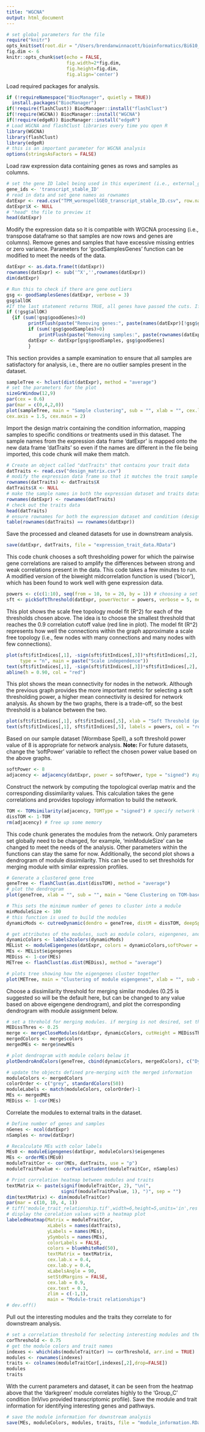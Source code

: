 ```yaml
---
title: "WGCNA"
output: html_document
---
```


```r
# set global parameters for the file
require("knitr")
opts_knit$set(root.dir = "/Users/brendanwinnacott/bioinformatics/Bi610_lab/group-projects-invivo-fall-project/WGCNA/")
fig.dim <- 6
knitr::opts_chunk$set(echo = FALSE,
                      fig.width=2*fig.dim,
                      fig.height=fig.dim,
                      fig.align='center')
```

Load required packages for analysis.
```r
if (!requireNamespace("BiocManager", quietly = TRUE))
  install.packages("BiocManager")
if(!require(flashClust)) BiocManager::install("flashClust")
if(!require(WGCNA)) BiocManager::install("WGCNA")
if(!require(edgeR)) BiocManager::install("edgeR")
# Load WGCNA and flashClust libraries every time you open R
library(WGCNA)
library(flashClust)
library(edgeR)
# this is an important parameter for WGCNA analysis
options(stringsAsFactors = FALSE)
```

Load raw expression data containing genes as rows and samples as columns.
```r
# set the gene ID label being used in this experiment (i.e., external_gene_name, wormbase_gene, transcript_stable_ID, etc.)
gene_ids <- 'transcript_stable_ID'
# read in data and set gene names as rownames
datExpr <- read.csv("TPM_wormspellGEO_transcript_stable_ID.csv", row.names = gene_ids)
datExpr$X <- NULL
# "head" the file to preview it
head(datExpr)
```

Modify the expression data so it is compatible with WGCNA processing (i.e., transpose dataframe 
so that samples are now rows and genes are columns). Remove genes and samples that have excessive 
missing entries or zero variance. Parameters for 'goodSamplesGenes' function can be modified to 
meet the needs of the data.
```r
datExpr <- as.data.frame(t(datExpr))
rownames(datExpr) <- sub('^X','',rownames(datExpr))
dim(datExpr)

# Run this to check if there are gene outliers
gsg <- goodSamplesGenes(datExpr, verbose = 3)
gsg$allOK 
#If the last statement returns TRUE, all genes have passed the cuts. If not, we remove the offending genes and samples from the data with the following:
if (!gsg$allOK)
  {if (sum(!gsg$goodGenes)>0)
		printFlush(paste("Removing genes:", paste(names(datExpr)[!gsg$goodGenes], collapse = ", ")));
		if (sum(!gsg$goodSamples)>0)
			printFlush(paste("Removing samples:", paste(rownames(datExpr)[!gsg$goodSamples], collapse = ", ")))
		datExpr <- datExpr[gsg$goodSamples, gsg$goodGenes]
		}
```

This section provides a sample examination to ensure that all samples are satisfactory for analysis, i.e., 
there are no outlier samples present in the dataset.
```r
sampleTree <- hclust(dist(datExpr), method = "average")
# set the parameters for the plot
sizeGrWindow(12,9)
par(cex = 0.6)
par(mar = c(0,4,2,0))
plot(sampleTree, main = "Sample clustering", sub = "", xlab = "", cex.lab = 1.5,
cex.axis = 1.5, cex.main = 2)
```

Import the design matrix containing the condition information, mapping samples to specific conditions 
or treatments used in this dataset. The sample names from the expression data frame 'datExpr' is mapped 
onto the new data frame 'datTraits' so even if the names are different in the file being imported, this 
code chunk will make them match.
```r
# Create an object called "datTraits" that contains your trait data
datTraits <- read.csv("design_matrix.csv")
# modify the expression data frame so that it matches the trait sample names
rownames(datTraits) <- datTraits$X
datTraits$X <- NULL
# make the sample names in both the expression dataset and traits dataset match
rownames(datExpr) <- rownames(datTraits)
# check out the traits data
head(datTraits)
# ensure rownames for both the expression dataset and condition (design) dataset are equal
table(rownames(datTraits) == rownames(datExpr))
```

Save the processed and cleaned datasets for use in downstream analysis.
```r
save(datExpr, datTraits, file = "expression_trait_data.RData")
```

This code chunk chooses a soft thresholding power for which the pairwise gene correlations are raised 
to amplify the differences between strong and weak correlations present in the data. This code takes 
a few minutes to run. A modified version of the biweight midcorrelation function is used ('bicor'), 
which has been found to work well with gene expression data. 
```r
powers <- c(c(1:10), seq(from = 10, to = 20, by = 1)) # choosing a set of soft-thresholding powers
sft <- pickSoftThreshold(datExpr, powerVector = powers, verbose = 5, networkType = "signed") # call network topology analysis function
```

This plot shows the scale free topology model fit (R^2) for each of the thresholds chosen above. The idea 
is to choose the smallest threshold that reaches the 0.9 correlation cutoff value (red line in plot). The 
model fit (R^2) represents how well the connections within the graph approximate a scale free topology (i.e., 
few nodes with many connections and many nodes with few connections).
```r
plot(sft$fitIndices[,1], -sign(sft$fitIndices[,3])*sft$fitIndices[,2], xlab = "Soft Threshold (power)", ylab = "Scale Free Topology Model Fit, signed R^2",
     type = "n", main = paste("Scale independence"))
text(sft$fitIndices[,1], -sign(sft$fitIndices[,3])*sft$fitIndices[,2], labels = powers, col = "red")
abline(h = 0.90, col = "red")
```

This plot shows the mean connectivity for nodes in the network. Although the previous graph provides the 
more important metric for selecting a soft thresholding power, a higher mean connectivity is desired for 
network analysis. As shown by the two graphs, there is a trade-off, so the best threshold is a balance 
between the two.
```r
plot(sft$fitIndices[,1], sft$fitIndices[,5], xlab = "Soft Threshold (power)", ylab = "Mean Connectivity", type = "n", main = paste("Mean connectivity"))
text(sft$fitIndices[,1], sft$fitIndices[,5], labels = powers, col = "red")
```

Based on our sample dataset (Wormbase Spell), a soft threshold power value of 8 is appropriate for network 
analysis. **Note:** For future datasets, change the 'softPower' variable to reflect the chosen power value 
based on the above graphs. 
```r
softPower <- 8
adjacency <- adjacency(datExpr, power = softPower, type = "signed") #specify network type, we care about the direction of change so the 'type' is set to 'signed'; if direction of correlation is not important, set to 'unsigned'
```

Construct the network by computing the topological overlap matrix and the corresponding dissimilarity values. 
This calculation takes the gene correlations and provides topology information to build the network.
```r
TOM <- TOMsimilarity(adjacency, TOMType = "signed") # specify network type; make sure its the same specification as provided in the 'adjacency' function call above
dissTOM <- 1-TOM
rm(adjacency) # free up some memory
```

This code chunk generates the modules from the network. Only parameters set globally need to be changed, for 
example, 'minModuleSize' can be changed to meet the needs of the analysis. Other parameters within the functions 
can stay the same for now. Additionally, the second plot shows a dendrogram of module dissimilarity. This can 
be used to set thresholds for merging module with similar expression profiles. 
```r
# Generate a clustered gene tree
geneTree <- flashClust(as.dist(dissTOM), method = "average")
# plot the dendrogram
plot(geneTree, xlab = "", sub = "", main = "Gene Clustering on TOM-based dissimilarity", labels = FALSE, hang = 0.04)

# This sets the minimum number of genes to cluster into a module
minModuleSize <- 100
# this function is used to build the modules
dynamicMods <- cutreeDynamic(dendro = geneTree, distM = dissTOM, deepSplit = 2, pamRespectsDendro = FALSE, minClusterSize = minModuleSize)

# get attributes of the modules, such as module colors, eigengenes, and module dissimilarity measures used for plotting dendrogram
dynamicColors <- labels2colors(dynamicMods)
MEList <- moduleEigengenes(datExpr, colors = dynamicColors,softPower = softPower)
MEs <- MEList$eigengenes
MEDiss <- 1-cor(MEs)
METree <- flashClust(as.dist(MEDiss), method = "average")

# plots tree showing how the eigengenes cluster together
plot(METree, main = "Clustering of module eigengenes", xlab = "", sub = "")
```

Choose a dissimilarity threshold for merging similar modules (0.25 is suggested so will be the default here, 
but can be changed to any value based on above eigengene dendrogram), and plot the corresponding dendrogram 
with module assignment below. 
```r
# set a threhold for merging modules. if merging is not desired, set the value to 0.0
MEDissThres <- 0.25
merge <- mergeCloseModules(datExpr, dynamicColors, cutHeight = MEDissThres, verbose = 3)
mergedColors <- merge$colors
mergedMEs <- merge$newMEs

# plot dendrogram with module colors below it
plotDendroAndColors(geneTree, cbind(dynamicColors, mergedColors), c("Dynamic Tree Cut", "Merged dynamic"), dendroLabels = FALSE, hang = 0.03, addGuide = TRUE, guideHang = 0.05)

# update the objects defined pre-merging with the merged information
moduleColors <- mergedColors
colorOrder <- c("grey", standardColors(50))
moduleLabels <- match(moduleColors, colorOrder)-1
MEs <- mergedMEs
MEDiss <- 1-cor(MEs)
```

Correlate the modules to external traits in the dataset.
```r
# Define number of genes and samples
nGenes <- ncol(datExpr)
nSamples <- nrow(datExpr)

# Recalculate MEs with color labels
MEs0 <- moduleEigengenes(datExpr, moduleColors)$eigengenes
MEs <- orderMEs(MEs0)
moduleTraitCor <- cor(MEs, datTraits, use = "p")
moduleTraitPvalue <- corPvalueStudent(moduleTraitCor, nSamples)

# Print correlation heatmap between modules and traits
textMatrix <- paste(signif(moduleTraitCor, 2), "\n(", 
                    signif(moduleTraitPvalue, 1), ")", sep = "")
dim(textMatrix) <- dim(moduleTraitCor)
par(mar = c(10, 10, 4, 1))
# tiff('module_trait_relationship.tif',width=6,height=5,units='in',res = 300)
# display the corelation values with a heatmap plot
labeledHeatmap(Matrix = moduleTraitCor, 
               xLabels = names(datTraits), 
               yLabels = names(MEs), 
               ySymbols = names(MEs), 
               colorLabels = FALSE, 
               colors = blueWhiteRed(50), 
               textMatrix = textMatrix,
               cex.lab.x = 0.4,
               cex.lab.y = 0.4,
               xLabelsAngle = 90,
               setStdMargins = FALSE, 
               cex.lab = 0.9,
               cex.text = 0.3, 
               zlim = c(-1,1), 
               main = "Module-trait relationships")
# dev.off()
```

Pull out the interesting modules and the traits they correlate to for downstream analysis.  
```r
# set a correlation threshold for selecting interesting modules and the traits they highly correlate to
corThreshold <- 0.75
# get the module colors and trait names
indexes <- which(abs(moduleTraitCor) >= corThreshold, arr.ind = TRUE)
modules <- rownames(indexes)
traits <- colnames(moduleTraitCor[,indexes[,2],drop=FALSE])
modules
traits
```

With the current parameters and dataset, it can be seen from the heatmap above that the 'darkgreen' 
module correlates highly to the 'Group_C' condition (InVivo provided transcriptomic profile). Save 
the module and trait information for identifying interesting genes and pathways.
```r
# save the module information for downstream analysis
save(MEs, moduleColors, modules, traits, file = "module_information.RData")
```